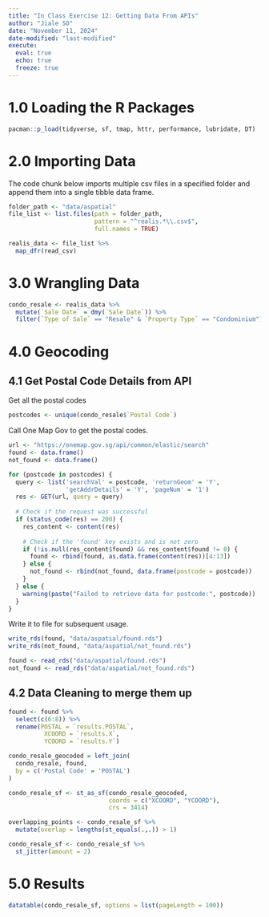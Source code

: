 ```yaml
---
title: "In Class Exercise 12: Getting Data From APIs"
author: "Jiale SO"
date: "November 11, 2024"
date-modified: "last-modified"
execute: 
  eval: true
  echo: true
  freeze: true
---
```


# 1.0 Loading the R Packages

```r
pacman::p_load(tidyverse, sf, tmap, httr, performance, lubridate, DT)
```

# 2.0 Importing Data

The code chunk below imports multiple csv files in a specified folder and append them into a single tibble data frame.

```r
folder_path <- "data/aspatial"
file_list <- list.files(path = folder_path,
                        pattern = "^realis.*\\.csv$",
                        full.names = TRUE)

realis_data <- file_list %>%
  map_dfr(read_csv)
```

# 3.0 Wrangling Data

```r
condo_resale <- realis_data %>%
  mutate(`Sale Date` = dmy(`Sale Date`)) %>%
  filter(`Type of Sale` == "Resale" & `Property Type` == "Condominium")
```

# 4.0 Geocoding

## 4.1 Get Postal Code Details from API

Get all the postal codes

```r
postcodes <- unique(condo_resale$`Postal Code`)
```

Call One Map Gov to get the postal codes.

```r
url <- "https://onemap.gov.sg/api/common/elastic/search"
found <- data.frame()
not_found <- data.frame()

for (postcode in postcodes) {
  query <- list('searchVal' = postcode, 'returnGeom' = 'Y',
                'getAddrDetails' = 'Y', 'pageNum' = '1')
  res <- GET(url, query = query)
  
  # Check if the request was successful
  if (status_code(res) == 200) {
    res_content <- content(res)
    
    # Check if the 'found' key exists and is not zero
    if (!is.null(res_content$found) && res_content$found != 0) {
      found <- rbind(found, as.data.frame(content(res))[4:13])
    } else {
      not_found <- rbind(not_found, data.frame(postcode = postcode))
    }
  } else {
    warning(paste("Failed to retrieve data for postcode:", postcode))
  }
}
```

Write it to file for subsequent usage.

```r
write_rds(found, "data/aspatial/found.rds")
write_rds(not_found, "data/aspatial/not_found.rds")
```

```r
found <- read_rds("data/aspatial/found.rds")
not_found <- read_rds("data/aspatial/not_found.rds")
```

## 4.2 Data Cleaning to merge them up

```r
found <- found %>%
  select(c(6:8)) %>%
  rename(POSTAL = `results.POSTAL`,
          XCOORD = `results.X`,
          YCOORD = `results.Y`)
```

```r
condo_resale_geocoded = left_join(
  condo_resale, found,
  by = c('Postal Code' = 'POSTAL')
)
```

```r
condo_resale_sf <- st_as_sf(condo_resale_geocoded,
                            coords = c("XCOORD", "YCOORD"),
                            crs = 3414)
```

```r
overlapping_points <- condo_resale_sf %>%
  mutate(overlap = lengths(st_equals(.,.)) > 1)
```

```r
condo_resale_sf <- condo_resale_sf %>%
  st_jitter(amount = 2)
```

# 5.0 Results

```r
datatable(condo_resale_sf, options = list(pageLength = 100))

```
